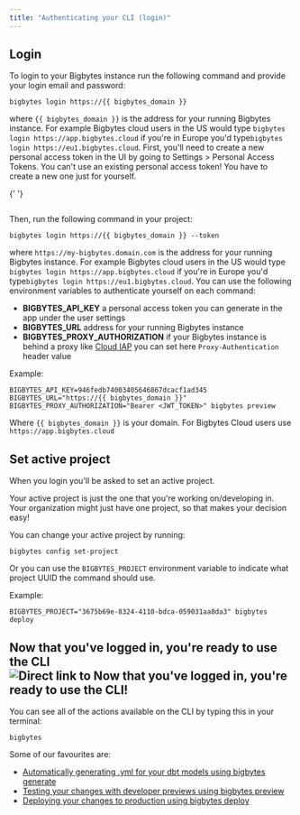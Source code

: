 ```yaml
---
title: "Authenticating your CLI (login)"
---
```


## Login[](#login "Direct link to Login")

<AccordionGroup>
  <Accordion title="1\. If you use your email + password in the browser, login with your email and password.">
  To login to your Bigbytes instance run the following command and provide your login email and password:

```
bigbytes login https://{{ bigbytes_domain }}

```

where `{{ bigbytes_domain }}` is the address for your running Bigbytes instance. For example Bigbytes cloud users in the US would type `bigbytes login https://app.bigbytes.cloud` if you're in Europe you'd type`bigbytes login https://eu1.bigbytes.cloud`.
</Accordion>
<Accordion title="2\. If you use single sign-on (SSO) in the browser, login with a personal access token.">
First, you'll need to create a new personal access token in the UI by going to Settings > Personal Access Tokens. You can't use an existing personal access token! You have to create a new one just for yourself.

{' '}

<Frame>
  <img src="/images/guides/cli/personal-access-token-9ed8a8c2b16edc5ee745c4909d4093d3.png" alt=""/>
</Frame>

Then, run the following command in your project:

```
bigbytes login https://{{ bigbytes_domain }} --token

```

where `https://my-bigbytes.domain.com` is the address for your running Bigbytes instance. For example Bigbytes cloud users in the US would type `bigbytes login https://app.bigbytes.cloud` if you're in Europe you'd type`bigbytes login https://eu1.bigbytes.cloud`.
</Accordion>
<Accordion title="3\. If you're running in a CI/CD pipeline, login with environment variables">
You can use the following environment variables to authenticate yourself on each command:

* **BIGBYTES\_API\_KEY** a personal access token you can generate in the app under the user settings
* **BIGBYTES\_URL** address for your running Bigbytes instance
* **BIGBYTES\_PROXY\_AUTHORIZATION** if your Bigbytes instance is behind a proxy like [Cloud IAP](https://cloud.google.com/iap) you can set here `Proxy-Authentication` header value

Example:

```
BIGBYTES_API_KEY=946fedb74003405646867dcacf1ad345 BIGBYTES_URL="https://{{ bigbytes_domain }}" BIGBYTES_PROXY_AUTHORIZATION="Bearer <JWT_TOKEN>" bigbytes preview

```

Where `{{ bigbytes_domain }}` is your domain. For Bigbytes Cloud users use `https://app.bigbytes.cloud`
</Accordion>
</AccordionGroup>


## Set active project[](#set-active-project "Direct link to Set active project")

When you login you'll be asked to set an active project.

Your active project is just the one that you're working on/developing in. Your organization might just have one project, so that makes your decision easy!

You can change your active project by running:

```
bigbytes config set-project

```

Or you can use the `BIGBYTES_PROJECT` environment variable to indicate what project UUID the command should use.

Example:

```
BIGBYTES_PROJECT="3675b69e-8324-4110-bdca-059031aa8da3" bigbytes deploy

```

## Now that you've logged in, you're ready to use the CLI![](#now-that-youve-logged-in-youre-ready-to-use-the-cli "Direct link to Now that you've logged in, you're ready to use the CLI!")

You can see all of the actions available on the CLI by typing this in your terminal:

```
bigbytes

```

Some of our favourites are:

* [Automatically generating .yml for your dbt models using bigbytes generate](/guides/cli/how-to-auto-generate-schema-files)
* [Testing your changes with developer previews using bigbytes preview](/guides/cli/how-to-use-bigbytes-preview)
* [Deploying your changes to production using bigbytes deploy](/guides/cli/how-to-use-bigbytes-deploy)
